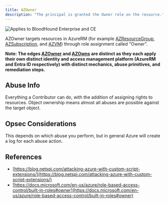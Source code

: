 ```yaml
---
title: AZOwner
description: "The principal is granted the Owner role on the resource."
---
```


<img noZoom src="/assets/enterprise-AND-community-edition-pill-tag.svg" alt="Applies to BloodHound Enterprise and CE"/>


AZOwner targets resources in AzureRM (for example [AZResourceGroup](/resources/nodes/az-resource-group), [AZSubscription](/resources/nodes/az-subscription), and [AZVM](/resources/nodes/az-vm)) through role assignment called "Owner".

**Note: The edges [AZOwner](/resources/edges/az-owner) and [AZOwns](/resources/edges/az-owns) are distinct as they each apply their own distinct identity and access management platform (AzureRM and Entra ID respectively) with distinct mechanics, abuse primitives, and remediation steps.**

## Abuse Info

Everything a Contributor can do, with the addition of assigning rights to resources. Object ownership means almost all abuses are possible against the target object.

## Opsec Considerations

This depends on which abuse you perform, but in general Azure will create a log for each abuse action.

## References

* [https://blog.netspi.com/attacking-azure-with-custom-script-extensions/](https://blog.netspi.com/attacking-azure-with-custom-script-extensions/)
* [https://docs.microsoft.com/en-us/azure/role-based-access-control/built-in-roles#owner](https://docs.microsoft.com/en-us/azure/role-based-access-control/built-in-roles#owner)
